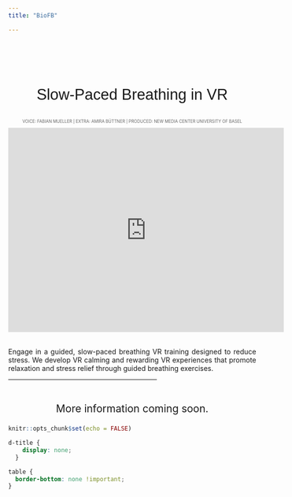 ```yaml
---
title: "BioFB"

---
```



<div style="text-align: center; padding-top: 2em; font-size: 2.2em; font-family: 'sans-serif', sans-serif;">
Slow-Paced Breathing in VR 
</div>

<div style="text-align: center; font-size: 0.6em; color: #666; margin-top: 0.5em; margin-bottom: 1em;"> VOICE: FABIAN MUELLER | EXTRA: AMIRA BÜTTNER | PRODUCED: NEW MEDIA CENTER UNIVERSITY OF BASEL </div>


<iframe width="560" height="415" src="https://https://youtu.be/QS4jsWk7jLE" title="YouTube video player" frameborder="0" allow="accelerometer; autoplay; clipboard-write; encrypted-media; gyroscope; picture-in-picture; web-share" referrerpolicy="strict-origin-when-cross-origin" allowfullscreen></iframe>




<div style="text-align: justify; font-size: 1em;">
<br>
Engage in a guided, slow-paced breathing VR training designed to reduce stress. We develop VR calming and rewarding VR experiences that promote relaxation and stress relief through guided breathing exercises.
</div>

<hr style="width:60%;">

<div style="text-align: center; font-size: 1.5em;">
<br>
More information coming soon.
</div>




```r
knitr::opts_chunk$set(echo = FALSE)
```

```css
d-title {
    display: none;
  }
```


```css
table {
  border-bottom: none !important;
}

```
